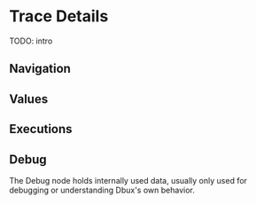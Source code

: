# Trace Details

TODO: intro

## Navigation

## Values



## Executions



## Debug

The Debug node holds internally used data, usually only used for debugging or understanding Dbux's own behavior.